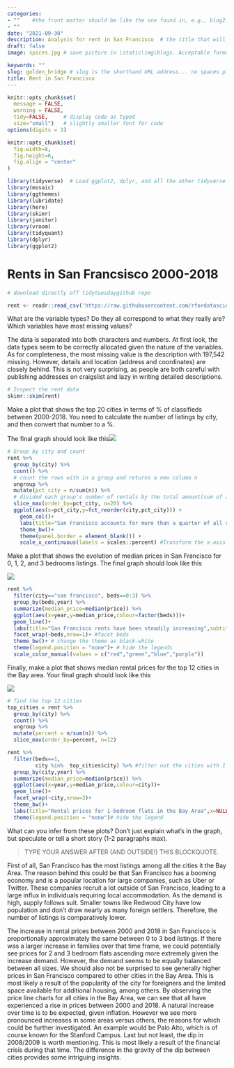 ```yaml
---
categories:  
- ""    #the front matter should be like the one found in, e.g., blog2.md. It cannot be like the normal Rmd we used
- ""
date: "2021-09-30"
description: Analysis for rent in San Francisco  # the title that will show up once someone gets to this page
draft: false
image: spices.jpg # save picture in \static\img\blogs. Acceptable formats= jpg, jpeg, or png . Your iPhone pics wont work

keywords: ""
slug: golden_bridge # slug is the shorthand URL address... no spaces plz
title: Rent in San Francisco
---
```


```r
knitr::opts_chunk$set(
  message = FALSE, 
  warning = FALSE, 
  tidy=FALSE,     # display code as typed
  size="small")   # slightly smaller font for code
options(digits = 3)

knitr::opts_chunk$set(
  fig.width=8, 
  fig.height=6,
  fig.align = "center"
)
```

```r
library(tidyverse)  # Load ggplot2, dplyr, and all the other tidyverse packages
library(mosaic)
library(ggthemes)
library(lubridate)
library(here)
library(skimr)
library(janitor)
library(vroom)
library(tidyquant)
library(dplyr)
library(ggplot2)
```

# Rents in San Francsisco 2000-2018

```r
# download directly off tidytuesdaygithub repo

rent <- readr::read_csv('https://raw.githubusercontent.com/rfordatascience/tidytuesday/master/data/2022/2022-07-05/rent.csv')

```

What are the variable types? Do they all correspond to what they really are? Which variables have most missing values?

The data is separated into both characters and numbers. At first look, the data types seem to be correctly allocated given the nature of the variables. As for completeness, the most missing value is the description with 197,542 missing. However, details and location (address and coordinates) are closely behind. This is not very surprising, as people are both careful with publishing addresses on craigslist and lazy in writing detailed descriptions.

```r
# Inspect the rent data
skimr::skim(rent)

```

Make a plot that shows the top 20 cities in terms of % of classifieds between 2000-2018. You need to calculate the number of listings by city, and then convert that number to a %.

The final graph should look like this![](images/top_cities.png)

```r
# Group by city and count
rent %>%
  group_by(city) %>% 
  count() %>% 
  # count the rows with in a group and returns a new column n
  ungroup %>% 
  mutate(pct_city = n/sum(n)) %>% 
  # divided each group's number of rentals by the total amount(sum of all groups)
  slice_max(order_by=pct_city, n=20) %>% 
  ggplot(aes(x=pct_city,y=fct_reorder(city,pct_city))) + 
    geom_col()+
    labs(title="San Francisco accounts for more than a quarter of all rental classifieds",subtitle ="% of Craigslist listings, 2000-2018",x=NULL,y=NULL,caption = "Source: Pennington, Kate (2018). Bay Area Craigslist Rental Housing Posts,2010-2018")+
    theme_bw()+
    theme(panel.border = element_blank()) +
    scale_x_continuous(labels = scales::percent) #Transform the x-axis label into percentage
```

Make a plot that shows the evolution of median prices in San Francisco for 0, 1, 2, and 3 bedrooms listings. The final graph should look like this

![](images/sf_rentals.png)

```r

rent %>% 
  filter(city=="san francisco", beds==0:3) %>% 
  group_by(beds,year) %>%
  summarize(median_price=median(price)) %>% 
  ggplot(aes(x=year,y=median_price,colour=factor(beds)))+
  geom_line()+
  labs(title="San Francisco rents have been steadily increasing",subtitle = "0 to 3-bed listings,  2000-2018",x=NULL,y=NULL,caption = "Source: Pennington, Kate (2018). Bay Area Craigslist Rental Housing Posts,2010-2018")+
  facet_wrap(~beds,nrow=1)+ #facet beds
  theme_bw()+ # change the theme as black-white
  theme(legend.position = "none")+ # hide the legends
  scale_color_manual(values = c("red","green","blue","purple"))

```

Finally, make a plot that shows median rental prices for the top 12 cities in the Bay area. Your final graph should look like this

![](images/one_bed_bay_area.png)

```r
# find the top 12 cities 
top_cities = rent %>%
  group_by(city) %>% 
  count() %>% 
  ungroup %>% 
  mutate(percent = n/sum(n)) %>% 
  slice_max(order_by=percent, n=12)

rent %>% 
  filter(beds==1,  
         city %in%  top_cities$city) %>% #filter out the cities with 1 bed 
  group_by(city,year) %>% 
  summarize(median_price=median(price)) %>% 
  ggplot(aes(x=year,y=median_price,colour=city))+
  geom_line()+
  facet_wrap(~city,nrow=3)+
  theme_bw()+
  labs(title="Rental prices for 1-bedroom flats in the Bay Area",x=NULL,y=NULL,caption = "Source: Pennington, Kate (2018). Bay Area Craigslist Rental Housing Posts, 2010-2018")+
  theme(legend.position = "none")# hide the legend
```

What can you infer from these plots? Don't just explain what's in the graph, but speculate or tell a short story (1-2 paragraphs max).

> TYPE YOUR ANSWER AFTER (AND OUTSIDE!) THIS BLOCKQUOTE.

First of all, San Francisco has the most listings among all the cities it the Bay Area. The reason behind this could be that San Francisco has a booming economy and is a popular location for large companies, such as Uber or Twitter. These companies recruit a lot outside of San Francisco, leading to a large influx in individuals requiring local accommodation. As the demand is high, supply follows suit. Smaller towns like Redwood City have low population and don't draw nearly as many foreign settlers. Therefore, the number of listings is comparatively lower. 

The increase in rental prices between 2000 and 2018 in San Francisco is proportionally approximately the same between 0 to 3 bed listings. If there was a larger increase in families over that time frame, we could potentially see prices for 2 and 3 bedroom flats ascending more extremely given the increase demand. However, the demand seems to be equally balanced between all sizes. We should also not be surprised to see generally higher prices in San Francisco compared to other cities in the Bay Area. This is most likely a result of the popularity of the city for foreigners and the limited space available for additional housing, among others. By observing the price line charts for all cities in the Bay Area, we can see that all have experienced a rise in prices between 2000 and 2018. A natural increase over time is to be expected, given inflation. However we see more pronounced increases in some areas versus others, the reasons for which could be further investigated. An example would be Palo Alto, which is of course known for the Stanford Campus. Last but not least, the dip in 2008/2009 is worth mentioning. This is most likely a result of the financial crisis during that time. The difference in the gravity of the dip between cities provides some intriguing insights.


